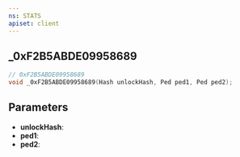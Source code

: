 ```yaml
---
ns: STATS
apiset: client
---
```

## _0xF2B5ABDE09958689

```c
// 0xF2B5ABDE09958689
void _0xF2B5ABDE09958689(Hash unlockHash, Ped ped1, Ped ped2);
```


## Parameters
* **unlockHash**:
* **ped1**:
* **ped2**: